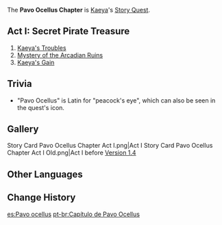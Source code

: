 {{Chapter Infobox
|character       = Kaeya
|short           = Pavo Ocellus
|act1            = Secret Pirate Treasure
|ARReq1          = 5
|archonQuestReq1 = Prologue Act I: [[The Outlander Who Caught the Wind]]
}}
The '''Pavo Ocellus Chapter''' is [[Kaeya]]'s [[Story Quest]].

==Act I: Secret Pirate Treasure==
{{Main|Secret Pirate Treasure}}
#[[Kaeya's Troubles]]
#[[Mystery of the Arcadian Ruins]]
#[[Kaeya's Gain]]

==Trivia==
* "Pavo Ocellus" is Latin for "peacock's eye", which can also be seen in the quest's icon.

==Gallery==
<gallery hideaddbutton="true" captionalign="center">
Story Card Pavo Ocellus Chapter Act I.png|Act I
Story Card Pavo Ocellus Chapter Act I Old.png|Act I before [[Version 1.4]]
</gallery>

==Other Languages==
{{Other Languages
|en      = Pavo Ocellus Chapter
|zhs     = 孔雀羽之章
|zhs_rm  = Kǒngquè Yǔ zhī Zhāng
|zht     = 孔雀羽之章
|zht_rm  = Kǒngquè Yǔ zhī Zhāng
|zh_tl   = Chapter of the Peacock Feather
|ja      = 孔雀羽の章
|ja_rm   = Kujaku U no Shou
|ja_tl   = Chapter of the Peacock Feather
|ko      = 공작의 장
|ko_rm   = Gongjak-ui Jang
|ko_tl   = Peacock Chapter
|es      = Pavo ocellus
|fr      = Pavo Ocellus
|ru      = Павлинье Перо
|ru_tl   = Peacock Feather
|th      = บทแห่งขนนกยูง
|th_rm   = Bot Haeng Khon Nokyung
|th_tl   = Chapter of the Peacock Feather
|vi      = Chương Khổng Tước Vũ
|vi_tl   = 
|de      = Pavo Ocellus
|id      = Chapter Pavo Ocellus
|pt      = Pavo Ocellus
}}

==Change History==
{{Change History|1.0}}

[[es:Pavo ocellus]]
[[pt-br:Capítulo de Pavo Ocellus]]